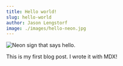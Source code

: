 ```yaml
---
title: Hello world!
slug: hello-world
author: Jason Lengstorf
image: ./images/hello-neon.jpg
---
```


![Neon sign that says hello.](./images/hello-neon.jpg)

This is my first blog post. I wrote it with MDX!
